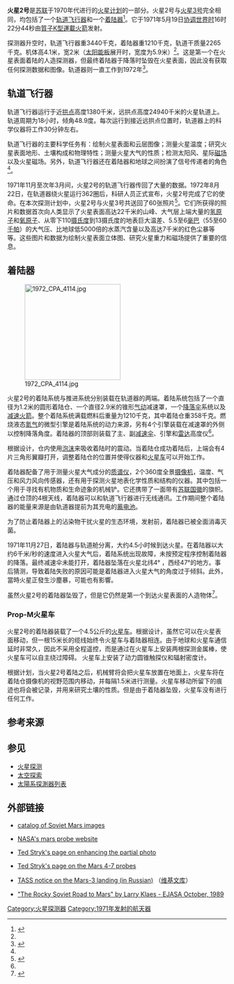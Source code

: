 {{Infobox Spacecraft
| Name = 火星2號
| Image = [[File:Mars3_iki.jpg|200px]]
| Caption = 火星2號
| Organization = [[蘇聯|蘇聯]]
| Major_Contractors =
| Mission_Type = 环绕、着陆
| Orbital_Insertion_Date =
| Launch = 1971年5月19日 16:22:44 UTC 
| Launch_Vehicle = [[質子K型運載火箭|质子-K]]/[[D组级|D]]
| Decay =
| Mission_Duration = 1972年8月22日
| COSPAR_ID             = 轨道器:1971-045A<br>着陆器:1971-045D
| Webpage = 
| Mass =4650公斤
| Power =
| Orbital_elements =
| Semimajor_Axis =
| Eccentricity =.71178
| Inclination =48.9°
| Orbital_Period = 17.96小时
| Apoapsis =24940千米
| Periapsis =1380千米
| Orbits = 362
}}
'''火星2号'''是[[苏联|苏联]]于1970年代进行的[[火星计划|火星计划]]的一部分。火星2号与[[火星3号|火星3号]]完全相同，均包括了一个[[轨道飞行器|轨道飞行器]]和一个[[着陆器|着陆器]]<ref name="data">{{cite web
|url=http://nssdc.gsfc.nasa.gov/nmc/masterCatalog.do?sc=1971-045A
|title=NSSDC-Mars 2
|accessdate=2008-12-10
|publisher=NASA
|language=en
|archive-date=2009-01-19
|archive-url=https://web.archive.org/web/20090119032607/http://nssdc.gsfc.nasa.gov/nmc/masterCatalog.do?sc=1971-045A
|dead-url=yes
}}</ref>。它于1971年5月19日[[协调世界时|协调世界时]]16时22分44秒由[[質子K型運載火箭|質子K型運載火箭]]发射。

探测器升空时，轨道飞行器重3440千克，着陆器重1210千克，轨道干质量2265千克。机体高4.1米，宽2米（[[太阳能板|太阳能板]]展开时，宽度为5.9米）<ref name="data" />。这是第一个在火星表面着陆的人造探测器，但最终着陆器于降落时坠毁在火星表面，因此没有获取任何探测数据和图像。轨道器则一直工作到1972年<ref>{{cite web
|url=http://history.nasa.gov/marschro.htm
|title=A Chronology of Mars Exploration
|accessdate=2008-12-10
|publisher=NASA
|language=en
|archive-date=2009-01-17
|archive-url=https://web.archive.org/web/20090117232542/http://history.nasa.gov/marschro.htm
|dead-url=no
}}</ref>。

== 轨道飞行器 ==
轨道飞行器运行于近[[拱点|拱点]]高度1380千米，远拱点高度24940千米的火星轨道上。轨道周期为18小时，倾角48.9度。每次运行到接近远拱点位置时，轨道器上的科学仪器将工作30分钟左右。

轨道飞行器的主要科学任务有：绘制火星表面和云层图像；测量火星温度；研究火星表面地形、土壤构成和物理特性；测量火星大气的性质；检测太阳风、星际[[磁场|磁场]]以及火星磁场。另外，轨道飞行器还在着陆器和地球之间扮演了信号传递者的角色<ref name="data" />。

1971年11月至次年3月间，火星2号的轨道飞行器传回了大量的数据。1972年8月22日，在轨道器绕火星运行362圈后，科研人员正式宣布，火星2号完成了它的使命。在本次探测计划中，火星2号与火星3号共送回了60张照片<ref>{{cite web
|url=http://www.windows.ucar.edu/tour/link=/mars/space_missions.html
|title=Missions to Mars
|accessdate=2008-12-10
|work=Windows to Universe
|publisher=University Corporation for Atmospheric Research
|language=en
|archive-url=https://web.archive.org/web/20090516014841/http://www.windows.ucar.edu/tour/link=/mars/space_missions.html
|archive-date=2009-05-16
|dead-url=yes
}}</ref>。它们所获得的照片和数据首次向人类显示了火星表面高达22千米的山峰、大气层上端大量的[[氢原子|氢原子]]和[[氧|氧原子]]、从零下110[[摄氏度|摄氏度]]到13摄氏度的地表巨大温差、5.5至6[[毫巴|毫巴]]（55至60[[帕斯卡|千帕]]）的大气压、比地球低5000倍的水蒸汽含量以及高达7千米的红色尘暴等等。这些图片和数据为绘制火星表面立体图、研究火星重力和磁场提供了重要的信息。

== 着陆器 ==
[[File:1972_CPA_4114.jpg|220px]]


火星2号的着陆系统与推进系统分别装载在轨道器的两端。着陆系统包括了一个直径为1.2米的圆形着陆仓、一个直径2.9米的锥形[[空气动力学|气动]]减速罩，一个[[降落伞|降落伞]]系统以及[[减速火箭|减速火箭]]。整个着陆系统满载燃料后重量为1210千克，其中着陆仓重358千克。燃烧液态[[氮气|氮气]]的微型引擎是着陆系统的动力来源，另有4个引擎装载在减速罩的外侧以控制降落角度。着陆器的顶部则装载了主、副[[降落伞|减速伞]]、引擎和[[雷达|雷达]]高度仪<ref name="data" />。

根据设计，仓内使用[[泡沫|泡沫]]来吸收着陆时的震动。当着陆仓成功着陆后，上端会有4片三角形翼瓣打开，调整着陆仓的位置并使得仪器和[[火星车|火星车]]可以开始工作。

着陆器配备了用于测量火星大气成分的[[质谱仪|质谱仪]]，2个360度全景[[摄像机|摄像机]]，温度、气压和风力风向传感器，还有用于探测火星地表化学性质和结构的仪器。其中包括一个用于寻找有机物质和生命迹象的机械铲。它还携带了一面带有[[苏联国徽|苏联国徽]]的旗帜。通过仓顶的4根天线，着陆器可以和轨道飞行器进行无线通讯。工作期间整个着陆器的能量来源是由轨道器提前为其充电的[[蓄电池|蓄电池]]。

为了防止着陆器上的沾染物干扰火星的生态环境，发射前，着陆器已被全面消毒灭菌。

1971年11月27日，着陆器与轨道舱分离，大约4.5小时候到达火星。在着陆器以大约6千米/秒的速度进入火星大气后，着陆系统出现故障，未按预定程序控制着陆器的降落。最终减速伞未能打开，着陆器坠落在火星北纬4° ，西经47°的地方。事后猜测，导致着陆失败的原因可能是着陆器进入火星大气的角度过于倾斜。此外，當時火星正發生沙塵暴，可能也有影響。

虽然火星2号的着陆器坠毁了，但是它仍然是第一个到达火星表面的人造物体<ref>{{cite web
|url=http://www.china.com.cn/tech/txt/2005-10/18/content_6002085.htm
|publisher=中国网
|title=人类探测火星历史回顾
|date=2005-10-18
|accessdate=2008-12-16
|archive-date=2013-03-29
|archive-url=https://web.archive.org/web/20130329183557/http://www.china.com.cn/tech/txt/2005-10/18/content_6002085.htm
|dead-url=no
}}</ref>。

=== Prop-M火星车 ===
火星2号的着陆器装载了一个4.5公斤的[[火星车|火星车]]。根据设计，虽然它可以在火星表面移动，但一根15米长的缆线始终令火星车与着陆器相连。由于地球和火星车通信延时非常久，因此不采用全程遥控，而是通过在火星车上安装两根探测金属棒，使火星车可以自主绕过障碍。 火星车上安装了动力圆锥触探仪和辐射密度计。

根据计划，当火星2号着陆之后，机械臂将会把火星车放置在地面上，火星车将在着陆仓摄像机的视野范围内移动，并每隔1.5米进行测量。火星车移动所留下的痕迹也将会被记录，并用来研究土壤的性质。但是由于着陆器坠毁，火星车没有进行任何工作。

== 参考来源 ==
{{reflist}}
== 参见 ==
*[[火星探测|火星探测]]
*[[太空探索|太空探索]]
*[[太陽系探測器列表|太陽系探測器列表]]

== 外部链接 ==
{{commons|Mars probe program}}
*{{en icon}}[http://www.mentallandscape.com/C_CatalogMars.htm catalog of Soviet Mars images]{{Wayback|url=http://www.mentallandscape.com/C_CatalogMars.htm |date=20081224105225 }}
*{{en icon}}[http://nssdc.gsfc.nasa.gov/planetary/planets/marspage.html NASA's mars probe website]{{Wayback|url=http://nssdc.gsfc.nasa.gov/planetary/planets/marspage.html |date=20060928223446 }}
*{{en icon}}[https://web.archive.org/web/20071005010633/http://www.strykfoto.org/mars3.htm Ted Stryk's page on enhancing the partial photo]
*{{en icon}}[https://web.archive.org/web/20071005010506/http://www.strykfoto.org/mars4and5.htm Ted Stryk's page on the Mars 4-7 probes]
*{{ru icon}}[[s:ru:Сообщение_ТАСС_о_посадке_автоматической_станции_Марс-3|TASS notice on the Mars-3 landing (in Russian)]] （[[维基文库|维基文库]]）
*{{en icon}} [ftp://ftp.seds.org/pub/info/newsletters/ejasa/1989/jasa8910.txt "The Rocky Soviet Road to Mars" by Larry Klaes - EJASA October, 1989]{{dead link|date=六月 2017 |bot=InternetArchiveBot }}

{{火星任務}}

[[Category:火星探测器|Category:火星探测器]]
[[Category:1971年发射的航天器|Category:1971年发射的航天器]]